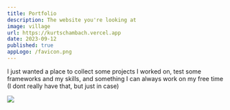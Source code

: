 ```yaml
---
title: Portfolio
description: The website you're looking at
image: village
url: https://kurtschambach.vercel.app
date: 2023-09-12
published: true
appLogo: /favicon.png
---
```


I just wanted a place to collect some projects I worked on, test some frameworks and my skills,
and something I can always work on my free time (I dont really have that, but just in case)

![](/a3chron.png)